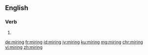==English==

===Verb===
{{head|en|present participle}}

# {{present participle of|mire|lang=en}}

[[de:miring]]
[[fr:miring]]
[[id:miring]]
[[jv:miring]]
[[ku:miring]]
[[mg:miring]]
[[chr:miring]]
[[vi:miring]]
[[zh:miring]]